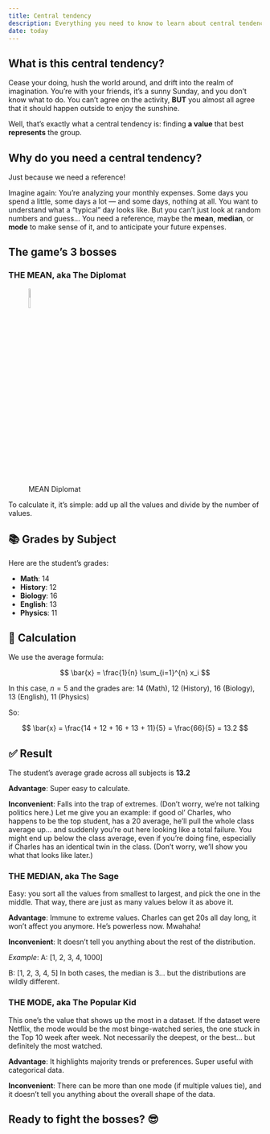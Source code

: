 ```yaml
---
title: Central tendency
description: Everything you need to know to learn about central tendency
date: today
---
```



## What is this central tendency?

Cease your doing, hush the world around, and drift into the realm of imagination.
You’re with your friends, it’s a sunny Sunday, and you don’t know what to do.
You can’t agree on the activity, **BUT** you almost all agree that it should happen outside to enjoy the sunshine.

Well, that’s exactly what a central tendency is: finding **a value** that best **represents** the group.


## Why do you need a central tendency?

Just because we need a reference!

Imagine again:
You’re analyzing your monthly expenses.
Some days you spend a little, some days a lot — and some days, nothing at all.
You want to understand what a “typical” day looks like.
But you can’t just look at random numbers and guess...
You need a reference, maybe the **mean**, **median**, or **mode** to make sense of it,
and to anticipate your future expenses.


## The game's 3 bosses


### THE MEAN, aka The Diplomat

![MEAN Diplomat](../../img/moyenne_diplomate.png){width=10% fig-align="center"}



To calculate it, it’s simple: add up all the values and divide by the number of values.

## 📚 Grades by Subject

Here are the student's grades:

- **Math**: 14
- **History**: 12
- **Biology**: 16
- **English**: 13
- **Physics**: 11

## 🧮 Calculation

We use the average formula:

$$
\bar{x} = \frac{1}{n} \sum_{i=1}^{n} x_i
$$

In this case, $n = 5$ and the grades are:
$14$ (Math), $12$ (History), $16$ (Biology), $13$ (English), $11$ (Physics)

So:

$$
\bar{x} = \frac{14 + 12 + 16 + 13 + 11}{5} = \frac{66}{5} = 13.2
$$

## ✅ Result

The student's average grade across all subjects is **13.2**




**Advantage**: Super easy to calculate.


**Inconvenient**: Falls into the trap of extremes. (Don’t worry, we’re not talking politics here.)
Let me give you an example: if good ol’ Charles, who happens to be the top student, has a 20 average, he’ll pull the whole class average up... and suddenly you’re out here looking like a total failure.
You might end up below the class average, even if you're doing fine, especially if Charles has an identical twin in the class.
(Don’t worry, we’ll show you what that looks like later.)


### THE MEDIAN, aka The Sage


Easy: you sort all the values from smallest to largest, and pick the one in the middle.
That way, there are just as many values below it as above it.


**Advantage**: Immune to extreme values.
Charles can get 20s all day long, it won’t affect you anymore. He’s powerless now. Mwahaha!


**Inconvenient**: It doesn’t tell you anything about the rest of the distribution.


*Example*:
A: [1, 2, 3, 4, 1000]

B: [1, 2, 3, 4, 5]
In both cases, the median is 3… but the distributions are wildly different.


### THE MODE, aka The Popular Kid


This one’s the value that shows up the most in a dataset.
If the dataset were Netflix, the mode would be the most binge-watched series, the one stuck in the Top 10 week after week.
Not necessarily the deepest, or the best… but definitely the most watched.


**Advantage**: It highlights majority trends or preferences. Super useful with categorical data.


**Inconvenient**: There can be more than one mode (if multiple values tie), and it doesn’t tell you anything about the overall shape of the data.


## Ready to fight the bosses? 😎
